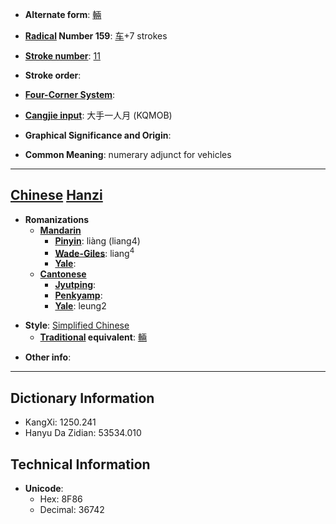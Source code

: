* '''Alternate form''': [[輛]]

* '''[[Wiktionary:Chinese radical index| Radical]] Number 159''': [[Wiktionary:Chinese radical index 车|车]]+7 strokes

* '''[[Wiktionary:Chinese total strokes index|Stroke number]]''': [[Wiktionary:Chinese total strokes index 11|11]]

* '''Stroke order''': 

* '''[[Wiktionary:Chinese four corner index|Four-Corner System]]''': 

* '''[[Wiktionary:Chinese Cangjie index|Cangjie input]]''': 大手一人月 (KQMOB)

* '''Graphical Significance and Origin''': 

* '''Common Meaning''': numerary adjunct for vehicles

----

== [[Chinese]] [[Hanzi]] ==

* '''Romanizations'''
** '''[[Mandarin]]'''
*** '''[[Pinyin]]''': liàng (liang4)
*** '''[[Wade-Giles]]''': liang<sup>4</sup>
*** '''[[Yale]]''': 
** '''[[Cantonese]]'''
*** '''[[Jyutping]]''':
*** '''[[Penkyamp]]''': 
*** '''[[Yale]]''': leung2

* '''Style''': [[Simplified Chinese]] 
** '''[[Traditional Chinese|Traditional]] equivalent''': [[輛]]

* '''Other info''': 

----

== Dictionary Information ==

* KangXi: 1250.241
* Hanyu Da Zidian: 53534.010

== Technical Information ==

* '''Unicode''':
** Hex: 8F86
** Decimal: 36742